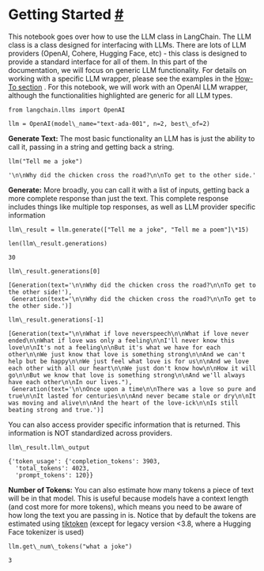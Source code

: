  Getting Started
 [#](#getting-started "Permalink to this headline")
=====================================================================
 This notebook goes over how to use the LLM class in LangChain.
 The LLM class is a class designed for interfacing with LLMs. There are lots of LLM providers (OpenAI, Cohere, Hugging Face, etc) - this class is designed to provide a standard interface for all of them. In this part of the documentation, we will focus on generic LLM functionality. For details on working with a specific LLM wrapper, please see the examples in the
 [How-To section](how_to_guides.html)
 .
 For this notebook, we will work with an OpenAI LLM wrapper, although the functionalities highlighted are generic for all LLM types.
```
from langchain.llms import OpenAI
```
```
llm = OpenAI(model\_name="text-ada-001", n=2, best\_of=2)
```
**Generate Text:** 
 The most basic functionality an LLM has is just the ability to call it, passing in a string and getting back a string.
```
llm("Tell me a joke")
```
```
'\n\nWhy did the chicken cross the road?\n\nTo get to the other side.'
```
**Generate:** 
 More broadly, you can call it with a list of inputs, getting back a more complete response than just the text. This complete response includes things like multiple top responses, as well as LLM provider specific information
```
llm\_result = llm.generate(["Tell me a joke", "Tell me a poem"]\*15)
```
```
len(llm\_result.generations)
```
```
30
```
```
llm\_result.generations[0]
```
```
[Generation(text='\n\nWhy did the chicken cross the road?\n\nTo get to the other side!'),
 Generation(text='\n\nWhy did the chicken cross the road?\n\nTo get to the other side.')]
```
```
llm\_result.generations[-1]
```
```
[Generation(text="\n\nWhat if love neverspeech\n\nWhat if love never ended\n\nWhat if love was only a feeling\n\nI'll never know this love\n\nIt's not a feeling\n\nBut it's what we have for each other\n\nWe just know that love is something strong\n\nAnd we can't help but be happy\n\nWe just feel what love is for us\n\nAnd we love each other with all our heart\n\nWe just don't know how\n\nHow it will go\n\nBut we know that love is something strong\n\nAnd we'll always have each other\n\nIn our lives."),
 Generation(text='\n\nOnce upon a time\n\nThere was a love so pure and true\n\nIt lasted for centuries\n\nAnd never became stale or dry\n\nIt was moving and alive\n\nAnd the heart of the love-ick\n\nIs still beating strong and true.')]
```
 You can also access provider specific information that is returned. This information is NOT standardized across providers.
```
llm\_result.llm\_output
```
```
{'token_usage': {'completion_tokens': 3903,
  'total_tokens': 4023,
  'prompt_tokens': 120}}
```
**Number of Tokens:** 
 You can also estimate how many tokens a piece of text will be in that model. This is useful because models have a context length (and cost more for more tokens), which means you need to be aware of how long the text you are passing in is.
 Notice that by default the tokens are estimated using
 [tiktoken](https://github.com/openai/tiktoken) 
 (except for legacy version <3.8, where a Hugging Face tokenizer is used)
```
llm.get\_num\_tokens("what a joke")
```
```
3
```